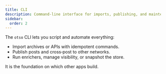 ```yaml
---
title: CLI
description: Command-line interface for imports, publishing, and maintenance.
sidebar:
  order: 2
---
```


The `otso` CLI lets you script and automate everything:

- Import archives or APIs with idempotent commands.
- Publish posts and cross‑post to other networks.
- Run enrichers, manage visibility, or snapshot the store.

It is the foundation on which other apps build.
